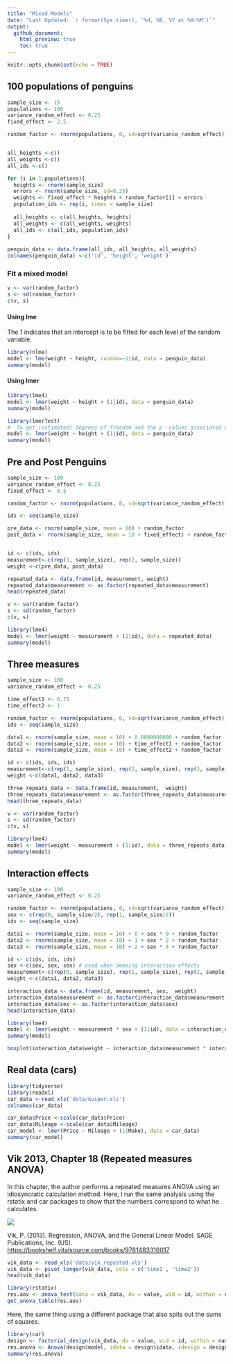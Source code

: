 ```yaml
---
title: "Mixed Models"
date: "Last Updated: `r format(Sys.time(), '%d, %B, %Y at %H:%M')`"
output:
  github_document:
    html_preview: true
    toc: true
---
```




```r
knitr::opts_chunk$set(echo = TRUE)
```

## 100 populations of penguins

```r
sample_size <- 15
populations <- 100
variance_random_effect <- 0.25
fixed_effect <- 2.5

random_factor <- rnorm(populations, 0, sd=sqrt(variance_random_effect))


all_heights <-c()
all_weights <-c()
all_ids <-c()

for (i in 1:populations){
  heights <- rnorm(sample_size)
  errors <- rnorm(sample_size, sd=0.25)
  weights <- fixed_effect * heights + random_factor[i] + errors
  population_ids <- rep(i, times = sample_size)
  
  all_heights <- c(all_heights, heights)
  all_weights <- c(all_weights, weights)
  all_ids <- c(all_ids, population_ids)
}
 
penguin_data <- data.frame(all_ids, all_heights, all_weights)
colnames(penguin_data) <-c('id', 'height', 'weight')

```

### Fit a mixed model

```r
v <- var(random_factor)
s <- sd(random_factor)
c(v, s)
```

#### Using lme

The 1 indicates that an intercept is to be fitted for each level of the random variable.

```r
library(nlme)
model <- lme(weight ~ height, random=~1|id, data = penguin_data)
summary(model)
```

#### Using lmer

```r
library(lme4)
model <- lmer(weight ~ height + (1|id), data = penguin_data)
summary(model)
```

```r
library(lmerTest)
#  To get (estimated) degrees of freedom and the p -values associated with the t -statistics and those degrees of freedom
model <- lmer(weight ~ height + (1|id), data = penguin_data)
summary(model)
```

## Pre and Post Penguins

```r
sample_size <- 100
variance_random_effect <- 0.25
fixed_effect <- 0.5

random_factor <- rnorm(populations, 0, sd=sqrt(variance_random_effect))

ids <- seq(sample_size)

pre_data <- rnorm(sample_size, mean = 10) + random_factor
post_data <- rnorm(sample_size, mean = 10 + fixed_effect) + random_factor


id <- c(ids, ids)
measurement<-c(rep(1, sample_size), rep(2, sample_size))
weight <-c(pre_data, post_data)

repeated_data <- data.frame(id, measurement, weight)
repeated_data$measurement <- as.factor(repeated_data$measurement)
head(repeated_data)
```

```r
v <- var(random_factor)
s <- sd(random_factor)
c(v, s)
```

```r
library(lme4)
model <- lmer(weight ~ measurement + (1|id), data = repeated_data)
summary(model)
```

## Three measures

```r
sample_size <- 100
variance_random_effect <- 0.25

time_effect1 <- 0.75
time_effect2 <- 1

random_factor <- rnorm(populations, 0, sd=sqrt(variance_random_effect))
ids <- seq(sample_size)

data1 <- rnorm(sample_size, mean = 10) + 0.0000000000 + random_factor
data2 <- rnorm(sample_size, mean = 10) + time_effect1 + random_factor
data3 <- rnorm(sample_size, mean = 10) + time_effect2 + random_factor

id <- c(ids, ids, ids)
measurement<-c(rep(1, sample_size), rep(2, sample_size), rep(3, sample_size))
weight <-c(data1, data2, data3)

three_repeats_data <- data.frame(id, measurement,  weight)
three_repeats_data$measurement <- as.factor(three_repeats_data$measurement)
head(three_repeats_data)
```

```r
v <- var(random_factor)
s <- sd(random_factor)
c(v, s)
```

```r
library(lme4)
model <- lmer(weight ~ measurement + (1|id), data = three_repeats_data)
summary(model)
```

## Interaction effects

```r
sample_size <- 100
variance_random_effect <- 0.25

random_factor <- rnorm(populations, 0, sd=sqrt(variance_random_effect))
sex <- c(rep(0, sample_size/2), rep(1, sample_size/2))
ids <- seq(sample_size)

data1 <- rnorm(sample_size, mean = 10) + 0 + sex * 0 + random_factor
data2 <- rnorm(sample_size, mean = 10) + 1 + sex * 2 + random_factor
data3 <- rnorm(sample_size, mean = 10) + 2 + sex * 4 + random_factor

id <- c(ids, ids, ids)
sex <-c(sex, sex, sex) # used when demoing interaction effects
measurement<-c(rep(0, sample_size), rep(1, sample_size), rep(2, sample_size))
weight <-c(data1, data2, data3)

interaction_data <- data.frame(id, measurement, sex,  weight)
interaction_data$measurement <- as.factor(interaction_data$measurement)
interaction_data$sex <- as.factor(interaction_data$sex)
head(interaction_data)
```

```r
library(lme4)
model <- lmer(weight ~ measurement * sex + (1|id), data = interaction_data)
summary(model)
```

```r
boxplot(interaction_data$weight ~ interaction_data$measurement * interaction_data$sex)
```

## Real data (cars)

```r
library(tidyverse)
library(readxl)
car_data <-read_xls('data/kuiper.xls')
colnames(car_data)
```

```r
car_data$Price <-scale(car_data$Price)
car_data$Mileage <-scale(car_data$Mileage)
car_model <- lmer(Price ~ Mileage + (1|Make), data = car_data)
summary(car_model)
```

## Vik 2013, Chapter 18 (Repeated measures ANOVA)

In this chapter, the author performs a repeated measures ANOVA using an idiosyncratic calculation method. Here, I run the same analysis using the rstatix and car packages to show that the numbers correspond to what he calculates.

![](images/2022-11-16_22-23.png)

Vik, P. (2013). Regression, ANOVA, and the General Linear Model. SAGE Publications, Inc. (US). <https://bookshelf.vitalsource.com/books/9781483316017>

```r
vik_data <- read_xls('data/vik_repeated.xls')
vik_data <- pivot_longer(vik_data, cols = c('time1', 'time2'))
head(vik_data)
```

```r
library(rstatix)
res.aov <- anova_test(data = vik_data, dv = value, wid = id, within = name)
get_anova_table(res.aov)
```

Here, the same thing using a different package that also spits out the sums of squares.

```r
library(car)
design <- factorial_design(vik_data, dv = value, wid = id, within = name)
res.anova <- Anova(design$model, idata = design$idata, idesign = design$idesign, type = 3)
summary(res.anova)
```

